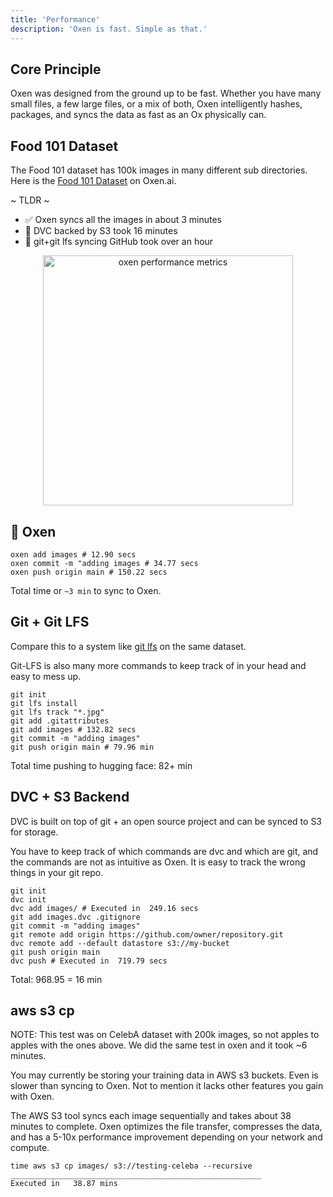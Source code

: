 ```yaml
---
title: 'Performance'
description: 'Oxen is fast. Simple as that.'
---
```


## Core Principle

Oxen was designed from the ground up to be fast. Whether you have many small files, a few large files, or a mix of both, Oxen intelligently hashes, packages, and syncs the data as fast as an Ox physically can.

## Food 101 Dataset

The Food 101 dataset has 100k images in many different sub directories. Here is the <a href="https://www.oxen.ai/datasets/food101">Food 101 Dataset</a> on Oxen.ai.

~ TLDR ~

* ✅ Oxen syncs all the images in about 3 minutes
* 🦥 DVC backed by S3 took 16 minutes
* 🦥 git+git lfs syncing GitHub took over an hour

<p align="center">
    <img src="/images/PerformanceNumbers.png" alt="oxen performance metrics" width="400" />
</p>

## 🐂 Oxen

```
oxen add images # 12.90 secs
oxen commit -m "adding images # 34.77 secs
oxen push origin main # 150.22 secs
```

Total time or `~3 min` to sync to Oxen.

## Git + Git LFS

Compare this to a system like [git lfs](https://git-lfs.github.com/) on the same dataset.

Git-LFS is also many more commands to keep track of in your head and easy to mess up.

```
git init
git lfs install
git lfs track "*.jpg"
git add .gitattributes
git add images # 132.82 secs
git commit -m "adding images"
git push origin main # 79.96 min
```

Total time pushing to hugging face: 82+ min

## DVC + S3 Backend

DVC is built on top of git + an open source project and can be synced to S3 for storage.

You have to keep track of which commands are dvc and which are git, and the commands are not as intuitive as Oxen. It is easy to track the wrong things in your git repo.

```
git init
dvc init
dvc add images/ # Executed in  249.16 secs
git add images.dvc .gitignore
git commit -m "adding images"
git remote add origin https://github.com/owner/repository.git
dvc remote add --default datastore s3://my-bucket
git push origin main
dvc push # Executed in  719.79 secs
```

Total: 968.95 = 16 min

## aws s3 cp

NOTE: This test was on CelebA dataset with 200k images, so not apples to apples with the ones above. We did the same test in oxen and it took ~6 minutes.

You may currently be storing your training data in AWS s3 buckets. Even is slower than syncing to Oxen. Not to mention it lacks other features you gain with Oxen.

The AWS S3 tool syncs each image sequentially and takes about 38 minutes to complete. Oxen optimizes the file transfer, compresses the data, and has a 5-10x performance improvement depending on your network and compute.

```
time aws s3 cp images/ s3://testing-celeba --recursive
________________________________________________________
Executed in   38.87 mins
```
